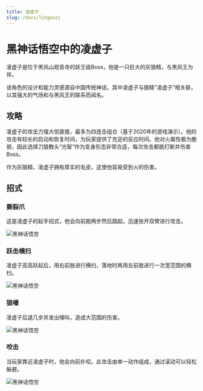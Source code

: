 ```yaml
---
title: 凌虚子
slug: /docs/lingxuzi
---
```


# 黑神话悟空中的凌虚子

凌虚子是位于黑风山观音寺的妖王级Boss，他是一只巨大的灰狼精，与黑风王为伴。

该角色的设计和能力灵感源自中国传统神话，其中凌虚子与狼精“凌虚子”相关联，以其强大的气场和与黑风王的联系而闻名。

## 攻略

凌虚子的攻击力强大但直接，最多为四连击组合（基于2020年的游戏演示）。他的攻击有较长的启动和恢复时间，为玩家提供了充足的反应时间。他对火属性极为脆弱，因此选择刀狼教头“光智”作为变身形态非常合适，每次攻击都能打断并伤害Boss。

作为灰狼精，凌虚子拥有厚实的毛皮，这使他容易受到火的伤害。

## 招式

### 撕裂爪

这是凌虚子的起手招式，他会向前跑两步然后跳起，迅速张开双臂进行攻击。

<img src="https://image.informedainews.com/siliezhua.gif" alt="黑神话悟空"/>

### 跃击横扫

凌虚子高高跃起后，用右前肢进行横扫，落地时再用左前肢进行一次宽范围的横扫。

<img src="https://image.informedainews.com/fpjhs.gif" alt="黑神话悟空"/>

### 狼嚎

凌虚子后退几步并发出嚎叫，造成大范围的伤害。

<img src="https://image.informedainews.com/lh.gif" alt="黑神话悟空"/>

### 咬击

当玩家靠近凌虚子时，他会向前扑咬。此攻击由单一动作组成，通过滚动可以轻松躲避。

<img src="https://image.informedainews.com/qy.gif" alt="黑神话悟空"/>
